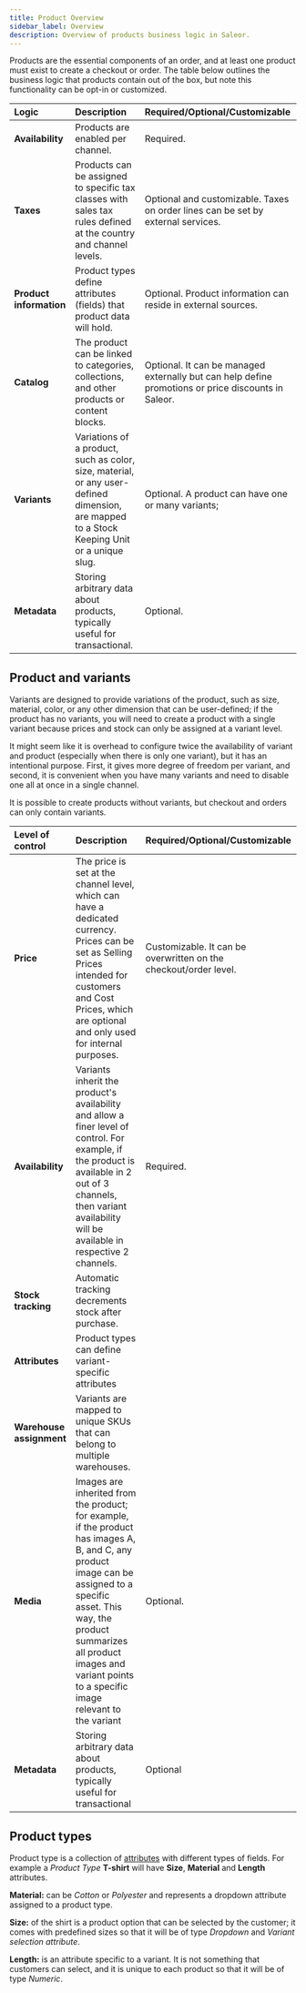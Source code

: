 ```yaml
---
title: Product Overview
sidebar_label: Overview
description: Overview of products business logic in Saleor.
---
```


Products are the essential components of an order, and at least one product must exist to create a checkout or order. The table below outlines the business logic that products contain out of the box, but note this functionality can be opt-in or customized.

| Logic                   | Description                                                                                                                                 | Required/Optional/Customizable                                                                      |
| :---------------------- | :------------------------------------------------------------------------------------------------------------------------------------------ | :-------------------------------------------------------------------------------------------------- |
| **Availability**        | Products are enabled per channel.                                                                                                           | Required.                                                                                           |
| **Taxes**               | Products can be assigned to specific tax classes with sales tax rules defined at the country and channel levels.                            | Optional and customizable. Taxes on order lines can be set by external services.                    |
| **Product information** | Product types define attributes (fields) that product data will hold.                                                                       | Optional. Product information can reside in external sources.                                       |
| **Catalog**             | The product can be linked to categories, collections, and other products or content blocks.                                                 | Optional. It can be managed externally but can help define promotions or price discounts in Saleor. |
| **Variants**            | Variations of a product, such as color, size, material, or any user-defined dimension, are mapped to a Stock Keeping Unit or a unique slug. | Optional. A product can have one or many variants;                                                  |
| **Metadata**            | Storing arbitrary data about products, typically useful for transactional.                                                                  | Optional.                                                                                           |

## Product and variants

Variants are designed to provide variations of the product, such as size, material, color, or any other dimension that can be user-defined; if the product has no variants, you will need to create a product with a single variant because prices and stock can only be assigned at a variant level.

It might seem like it is overhead to configure twice the availability of variant and product (especially when there is only one variant), but it has an intentional purpose. First, it gives more degree of freedom per variant, and second, it is convenient when you have many variants and need to disable one all at once in a single channel.

It is possible to create products without variants, but checkout and orders can only contain variants.

| Level of control         | Description                                                                                                                                                                                                                                                          | Required/Optional/Customizable                                   |
| :----------------------- | :------------------------------------------------------------------------------------------------------------------------------------------------------------------------------------------------------------------------------------------------------------------- | :--------------------------------------------------------------- |
| **Price**                | The price is set at the channel level, which can have a dedicated currency. Prices can be set as Selling Prices intended for customers and Cost Prices, which are optional and only used for internal purposes.                                                      | Customizable. It can be overwritten on the checkout/order level. |
| **Availability**         | Variants inherit the product's availability and allow a finer level of control. For example, if the product is available in 2 out of 3 channels, then variant availability will be available in respective 2 channels.                                               | Required.                                                        |
| **Stock tracking**       | Automatic tracking decrements stock after purchase.                                                                                                                                                                                                                  |                                                                  |
| **Attributes**           | Product types can define variant-specific attributes                                                                                                                                                                                                                 |                                                                  |
| **Warehouse assignment** | Variants are mapped to unique SKUs that can belong to multiple warehouses.                                                                                                                                                                                           |                                                                  |
| **Media**                | Images are inherited from the product; for example, if the product has images A, B, and C, any product image can be assigned to a specific asset. This way, the product summarizes all product images and variant points to a specific image relevant to the variant | Optional.                                                        |
| **Metadata**             | Storing arbitrary data about products, typically useful for transactional                                                                                                                                                                                            | Optional                                                         |

## Product types

Product type is a collection of [attributes](developer/attributes/overview.mdx) with different types of fields. For example a _Product Type_ **T-shirt** will have **Size**, **Material** and **Length** attributes.

**Material:** can be _Cotton_ or _Polyester_ and represents a dropdown attribute assigned to a product type.

**Size:** of the shirt is a product option that can be selected by the customer; it comes with predefined sizes so that it will be of type _Dropdown_ and _Variant selection attribute_.

**Length:** is an attribute specific to a variant. It is not something that customers can select, and it is unique to each product so that it will be of type _Numeric_.
